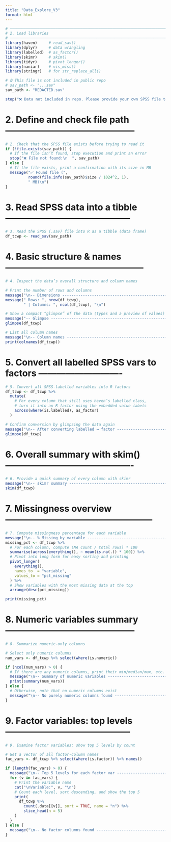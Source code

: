 ```yaml
---
title: "Data_Explore_V3"
format: html
---
```


```r
# ───────────────────────────────────────────────────────────────────────────
# 2. Load libraries
# ───────────────────────────────────────────────────────────────────────────
library(haven)     # read_sav()
library(dplyr)     # data wrangling
library(labelled)  # as_factor()
library(skimr)     # skim()
library(tidyr)     # pivot_longer()
library(naniar)    # vis_miss()
library(stringr)   # for str_replace_all()

# 🔒 This file is not included in public repo
# sav_path <- "...sav"
sav_path <- "REDACTED.sav"

stop("❌ Data not included in repo. Please provide your own SPSS file to continue.")
```

# 2. Define and check file path --------------------------------------------
```r
# 2. Check that the SPSS file exists before trying to read it
if (!file.exists(sav_path)) {
  # If the file isn’t found, stop execution and print an error
  stop("❌ File not found:\n  ", sav_path)
} else {
  # If the file exists, print a confirmation with its size in MB
  message("✅ Found file (", 
          round(file.info(sav_path)$size / 1024^2, 1),
          " MB)\n")
}
```

# 3. Read SPSS data into a tibble ------------------------------------------
```r
# 3. Read the SPSS (.sav) file into R as a tibble (data frame)
df_tcwp <- read_sav(sav_path)
```

# 4. Basic structure & names -----------------------------------------------
```r
# 4. Inspect the data’s overall structure and column names

# Print the number of rows and columns
message("\n-- Dimensions --------------------------------------------------")
message(" Rows: ", nrow(df_tcwp), 
        " | Columns: ", ncol(df_tcwp), "\n")

# Show a compact “glimpse” of the data (types and a preview of values)
message("-- Glimpse -----------------------------------------------------")
glimpse(df_tcwp)

# List all column names
message("\n-- Column names ------------------------------------------------")
print(colnames(df_tcwp))
```

# 5. Convert all labelled SPSS vars to factors ----------------------------
```r
# 5. Convert all SPSS-labelled variables into R factors
df_tcwp <- df_tcwp %>%
  mutate(
    # For every column that still uses haven’s labelled class,
    # turn it into an R factor using the embedded value labels
    across(where(is.labelled), as_factor)
  )

# Confirm conversion by glimpsing the data again
message("\n-- After converting labelled → factor --------------------------")
glimpse(df_tcwp)
```

# 6. Overall summary with skim() -------------------------------------------
```r
# 6. Provide a quick summary of every column with skimr
message("\n-- skimr summary -----------------------------------------------")
skim(df_tcwp)
```

# 7. Missingness overview --------------------------------------------------
```r
# 7. Compute missingness percentage for each variable
message("\n-- % Missing by variable ---------------------------------------")
missing_pct <- df_tcwp %>%
  # For each column, compute (NA count / total rows) * 100
  summarise(across(everything(), ~ mean(is.na(.)) * 100)) %>%
  # Pivot into long form for easy sorting and printing
  pivot_longer(
    everything(), 
    names_to  = "variable", 
    values_to = "pct_missing"
  ) %>%
  # Show variables with the most missing data at the top
  arrange(desc(pct_missing))

print(missing_pct)
```

# 8. Numeric variables summary --------------------------------------------
```r
# 8. Summarize numeric-only columns

# Select only numeric columns
num_vars <- df_tcwp %>% select(where(is.numeric))

if (ncol(num_vars) > 0) {
  # If there are any numeric columns, print their min/median/max, etc.
  message("\n-- Summary of numeric variables ------------------------------")
  print(summary(num_vars))
} else {
  # Otherwise, note that no numeric columns exist
  message("\n-- No purely numeric columns found ----------------------------")
}
```

# 9. Factor variables: top levels ------------------------------------------
```r
# 9. Examine factor variables: show top 5 levels by count

# Get a vector of all factor-column names
fac_vars <- df_tcwp %>% select(where(is.factor)) %>% names()

if (length(fac_vars) > 0) {
  message("\n-- Top 5 levels for each factor var --------------------------")
  for (v in fac_vars) {
    # Print the variable name
    cat("\nVariable:", v, "\n")
    # Count each level, sort descending, and show the top 5
    print(
      df_tcwp %>% 
        count(.data[[v]], sort = TRUE, name = "n") %>%
        slice_head(n = 5)
    )
  }
} else {
  message("\n-- No factor columns found -----------------------------------")
}
```








